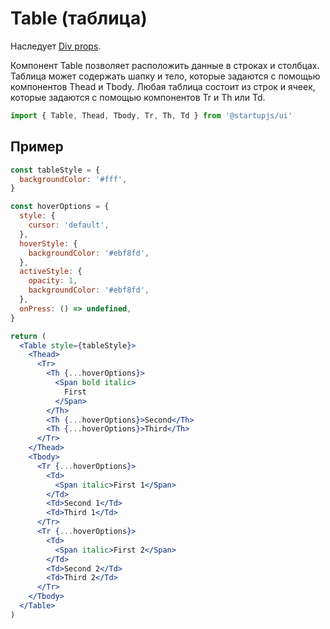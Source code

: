 
# Table (таблица)
Наследует [Div props](/docs/ru/components/Div).

Компонент Table позволяет расположить данные в строках и столбцах. Таблица может содержать шапку и тело, которые задаются с помощью компонентов Thead и Tbody. Любая таблица состоит из строк и ячеек, которые задаются с помощью компонентов Tr и Th или Td.

```jsx
import { Table, Thead, Tbody, Tr, Th, Td } from '@startupjs/ui'
```

## Пример

```jsx example
const tableStyle = {
  backgroundColor: '#fff',
}

const hoverOptions = {
  style: {
    cursor: 'default',
  },
  hoverStyle: {
    backgroundColor: '#ebf8fd',
  },
  activeStyle: {
    opacity: 1,
    backgroundColor: '#ebf8fd',
  },
  onPress: () => undefined,
}

return (
  <Table style={tableStyle}>
    <Thead>
      <Tr>
        <Th {...hoverOptions}>
          <Span bold italic>
            First
          </Span>
        </Th>
        <Th {...hoverOptions}>Second</Th>
        <Th {...hoverOptions}>Third</Th>
      </Tr>
    </Thead>
    <Tbody>
      <Tr {...hoverOptions}>
        <Td>
          <Span italic>First 1</Span>
        </Td>
        <Td>Second 1</Td>
        <Td>Third 1</Td>
      </Tr>
      <Tr {...hoverOptions}>
        <Td>
          <Span italic>First 2</Span>
        </Td>
        <Td>Second 2</Td>
        <Td>Third 2</Td>
      </Tr>
    </Tbody>
  </Table>
)
```
